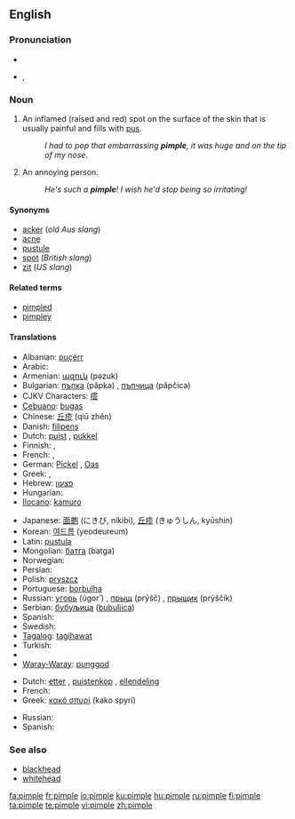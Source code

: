 ==English==

===Pronunciation===
* {{IPAchar|pĭm'p(ə)l}}
* {{IPA|/ˈpɪmp(ə)l/}}, {{SAMPA|/"pImp(@)l/}}
*: {{rhymes|ɪmpəl}}

===Noun===
{{wikipedia}}
{{en-noun}}

# An inflamed (raised and red) spot on the surface of the skin that is usually painful and fills with [[pus]].
#: ''I had to pop that embarrassing '''pimple''', it was huge and on the tip of my nose''.
# {{Slang}} An annoying person.
#: ''He's such a '''pimple'''! I wish he'd stop being so irritating!''

====Synonyms====
* [[acker]] (''old Aus slang'')
* [[acne]]
* [[pustule]]
* [[spot]] (''British slang'')
* [[zit]] (''US slang'')

====Related terms====
* [[pimpled]]
* [[pimpley]]

====Translations====
{{trans-top|inflamed spot on the surface of the skin}}
* Albanian: [[puçërr]]
* Arabic: {{t-|ar|بثرة|f|alt=بَثْرَة|tr=báθra|sc=Arab}}
* Armenian: [[պզուկ]] (pəzuk)
* Bulgarian: [[пъпка]] (păpka) {{f}}, [[пъпчица]] (păpčica) {{f}}
* CJKV Characters: [[瘩]]
* [[Cebuano]]: [[bugas]]
* Chinese: [[丘疹]] (qiū zhěn)
* Danish: [[filipens]]
* Dutch: [[puist]] {{f}}, [[pukkel]]
* Finnish: {{t-|fi|näppy}}, {{t+|fi|finni}}
* French: {{t+|fr|bouton|m}}, {{t+|fr|pustule|f}}
* German: [[Pickel]] {{m}}, [[Oas]] {{n}} {{italbrac|Bavaria}}
* Greek: {{t+|el|σπυρί|n|tr=spyri|sc=Grek}}, {{t+|el|σπυράκι|n|tr=spyráki|sc=Grek}}
* Hebrew: [[פצעון]]
* Hungarian: {{t-|hu|pattanás}}
* [[Ilocano]]: [[kamuro]]
{{trans-mid}}
* Japanese: [[面皰]] (にきび, níkibi), [[丘疹]] (きゅうしん, kyūshin)
* Korean: [[여드름]] (yeodeureum)
* Latin: [[pustula]] {{f}}
* Mongolian: [[батга]] (batga)
* Norwegian: {{t+|no|kvise|c}}
* Persian: {{t+|fa|جوش|sc=fa-Arab|xs=Persian}}
* Polish: [[pryszcz]] {{m}}
* Portuguese: [[borbulha]] {{f}}
* Russian: [[угорь]] (úgor’) {{m}}, [[прыщ]] (prýšč) {{m}}, [[прыщик]] (prýščik) {{m}}
* Serbian: [[бубуљица]] ([[bubuljica]]) {{f}}
* Spanish: {{t-|es|espinilla|f}}
* Swedish: {{t+|sv|finne|c}}
* [[Tagalog]]: [[tagihawat]]
* Turkish: {{t+|tr|sivilce}}
* {{trreq|Vietnamese}}
* [[Waray-Waray]]: [[punggod]]
{{trans-bottom}}

{{trans-top|annoying person}}
* Dutch: [[etter]] {{m}}, [[puistenkop]] {{m}}, [[ellendeling]] {{m}}
* French: {{t+|fr|casse-couilles|m}}
* Greek: [[κακό σπυρί]] (kako spyri) {{n}}
{{trans-mid}}
* Russian: {{t+|ru|негодяй|m|tr=negodjáj|sc=Cyrl}}
* Spanish: {{t+|es|pendejo|m}}
{{trans-bottom}}

===See also===
* [[blackhead]]
* [[whitehead]]

[[fa:pimple]]
[[fr:pimple]]
[[io:pimple]]
[[ku:pimple]]
[[hu:pimple]]
[[ru:pimple]]
[[fi:pimple]]
[[ta:pimple]]
[[te:pimple]]
[[vi:pimple]]
[[zh:pimple]]